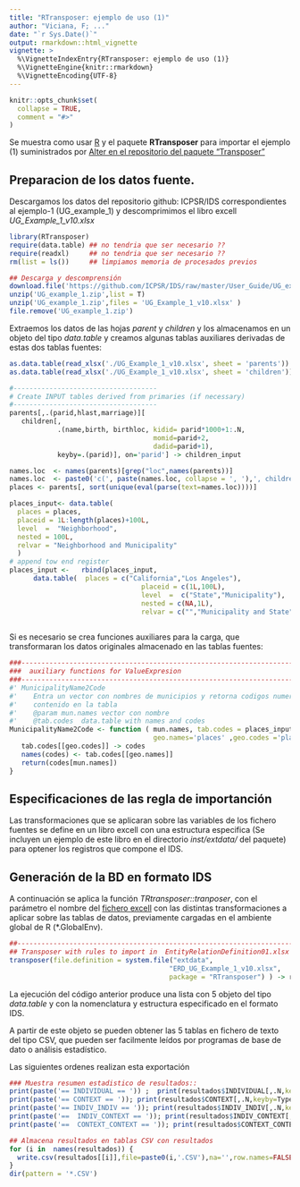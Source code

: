 ```yaml
---
title: "RTransposer: ejemplo de uso (1)"
author: "Viciana, F; ..."
date: "`r Sys.Date()`"
output: rmarkdown::html_vignette
vignette: >
  %\VignetteIndexEntry{RTransposer: ejemplo de uso (1)}
  %\VignetteEngine{knitr::rmarkdown}
  %\VignetteEncoding{UTF-8}
---
```


```r
knitr::opts_chunk$set(
  collapse = TRUE,
  comment = "#>"
)
```

Se muestra como usar [R](https://www.r-project.org/) y el paquete **RTransposer** para importar el ejemplo (1) suministrados por [Alter en  el repositorio del paquete "Transposer"](https://github.com/ICPSR/IDS) 

## Preparacion de los datos fuente.

Descargamos los datos del repositorio github: ICPSR/IDS correspondientes al  ejemplo-1 (UG_example_1) y descomprimimos el libro excell *UG_Example_1_v10.xlsx*

```r
library(RTransposer)
require(data.table) ## no tendria que ser necesario ??
require(readxl)     ## no tendria que ser necesario ??
rm(list = ls())     ## limpiamos memoria de procesados previos

## Descarga y descomprensión
download.file('https://github.com/ICPSR/IDS/raw/master/User_Guide/UG_example_1.zip', destfile = 'UG_example_1.zip') 
unzip('UG_example_1.zip',list = T)  
unzip('UG_example_1.zip',files = 'UG_Example_1_v10.xlsx' )  
file.remove('UG_example_1.zip')
```
Extraemos los datos de las hojas *parent* y *children* y los almacenamos en un objeto del tipo *data.table* y creamos algunas tablas auxiliares derivadas de estas dos tablas fuentes:
```r

as.data.table(read_xlsx('./UG_Example_1_v10.xlsx', sheet = 'parents'))  -> parents
as.data.table(read_xlsx('./UG_Example_1_v10.xlsx', sheet = 'children')) -> children

#------------------------------------
# Create INPUT tables derived from primaries (if necessary)
#------------------------------------
parents[,.(parid,hlast,marriage)][ 
   children[,
            .(name,birth, birthloc, kidid= parid*1000+1:.N, 
                                    momid=parid+2,
                                    dadid=parid+1),
            keyby=.(parid)], on='parid'] -> children_input

names.loc  <- names(parents)[grep("loc",names(parents))]
names.loc  <- paste0('c(', paste(names.loc, collapse = ', '),', children$birthloc )')
places <- parents[, sort(unique(eval(parse(text=names.loc))))]

places_input<- data.table( 
  places = places,
  placeid = 1L:length(places)+100L,
  level  =  "Neighborhood",
  nested = 100L,
  relvar = "Neighborhood and Municipality"
  )
# append tow end register
places_input <-   rbind(places_input, 
      data.table(  places = c("California","Los Angeles"),
                                 placeid = c(1L,100L),
                                 level  =  c("State","Municipality"),
                                 nested = c(NA,1L),
                                 relvar = c("","Municipality and State")))
                                 
```

Si es necesario se crea funciones auxiliares para la carga, que transformaran los datos originales almacenado en las tablas fuentes:
```r
###-------------------------------------------------------------------------
###  auxiliary functions for ValueExpresion
###-------------------------------------------------------------------------
#' MunicipalityName2Code
#'    Entra un vector con nombres de municipios y retorna codigos numericos 
#'    contenido en la tabla 
#'    @param mun.names vector con nombre
#'    @tab.codes  data.table with names and codes
MunicipalityName2Code <- function ( mun.names, tab.codes = places_input, 
                                    geo.names='places' ,geo.codes ='placeid' ) {
   tab.codes[[geo.codes]] -> codes
   names(codes) <- tab.codes[[geo.names]]
   return(codes[mun.names])
}

```

## Especificaciones de las regla de importanción

Las transformaciones que se aplicaran sobre las variables de los fichero fuentes se define en un libro excell con una estructura especifica (Se incluyen un ejemplo de este libro en el directorio *inst/extdata/* del paquete) para optener los registros que compone el IDS.

## Generación de la BD en formato IDS

A continuación se aplica la función  *TRtransposer::tranposer*, con el parámetro el nombre del [fichero  excell](https://github.com/viciana/RTransposer/raw/master/inst/extdata/ERD_UG_Example_1_v10.xlsx) con las distintas transformaciones a aplicar sobre las tablas de datos, previamente cargadas  en el ambiente global de R (*.GlobalEnv).
```r
##--------------------------------------------------------------------------
## Transposer with rules to import in  EntityRelationDefinition01.xlsx
transposer(file.definition = system.file("extdata", 
                                        "ERD_UG_Example_1_v10.xlsx", 
                                        package = "RTransposer") ) -> resultados

```

La ejecución del código anterior produce una lista con  5 objeto del tipo *data.table* y con la nomenclatura y estructura especificado en el formato IDS.

A partir de este objeto se pueden obtener las 5  tablas en fichero de texto del tipo CSV, que pueden ser facilmente leídos por programas de base de dato o análisis estadístico.

Las siguientes ordenes realizan esta exportación

```r
### Muestra resumen estadistico de resultados::
print(paste('== INDIVIDUAL == ')) ;  print(resultados$INDIVIDUAL[,.N,keyby=Type])
print(paste('== CONTEXT == ')); print(resultados$CONTEXT[,.N,keyby=Type])
print(paste('== INDIV_INDIV == ')); print(resultados$INDIV_INDIV[,.N,keyby=Relation])
print(paste('==  INDIV_CONTEXT == ')); print(resultados$INDIV_CONTEXT[,.N,keyby=Relation])
print(paste('==  CONTEXT_CONTEXT == ')); print(resultados$CONTEXT_CONTEXT[,.N,keyby=Relation])

## Almacena resultados en tablas CSV con resultados
for (i in  names(resultados)) {
  write.csv(resultados[[i]],file=paste0(i,'.CSV'),na='',row.names=FALSE)
}
dir(pattern = '*.CSV')
```



